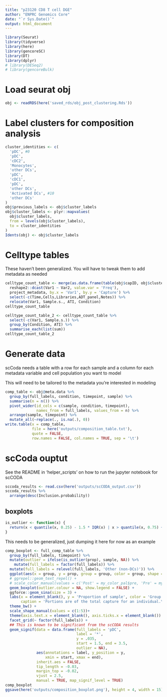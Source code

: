 ```yaml
---
title: "p23120 CD8 T cell DGE"
author: "ENPRC Genomics Core"
date: "`r Sys.Date()`"
output: html_document
---
```


```r
library(Seurat)
library(tidyverse)
library(here)
library(gencoreSC)
library(DT)
library(dplyr)
# library(DESeq2)
# library(gencoreBulk)

```

# Load seurat obj

```r
obj <- readRDS(here('saved_rds/obj_post_clustering.Rds'))
```

# Label clusters for composition analysis

```r
cluster_identities <- c(
  'pDC', #0
  'pDC',    
  'cDC2',    
  'Monocytes',
  'other DCs',      
  'pDC',        
  'cDC1', 
  'pDC',    
  'other DCs',    
  'Activated DCs', #10
  'other DCs'
)
obj$previous_labels <- obj$cluster_labels
obj$cluster_labels <- plyr::mapvalues(
  obj$cluster_labels, 
  from = levels(obj$cluster_labels),
  to = cluster_identities
)
Idents(obj) <- obj$cluster_labels
```

# Celltype tables

These haven't been generalized. You will have to tweak them to add metadata
as needed

```r
celltype_count_table <- merge(as.data.frame(table(obj$capID, obj$cluster_labels)) %>%
  reshape2::dcast(Var1 ~ Var2, value.var = 'Freq'),
  project_metadata, by.x = 'Var1', by.y = 'Capture') %>%
  select(-c(Time,Cells,Libraries,ADT_panel,Notes)) %>% 
  relocate(Var1, Sample.s., ATI, Condition)
celltype_count_table
```

```r
celltype_count_table_2 <- celltype_count_table %>%
  select(-c(Var1, Sample.s.)) %>%
  group_by(Condition, ATI) %>%
  summarise_each(list(sum))
celltype_count_table_2
```


# Generate data

scCoda needs a table with a row for each sample and a column for each 
metadata variable and cell population you want to model

This will need to be tailored to the metadata you're interested in modeling

```r
comp_table <- obj@meta.data %>% 
  group_by(full_labels, condition, timepoint, sample) %>%
  summarise(n = n()) %>%
  pivot_wider(id_cols = c(sample, condition, timepoint),
              names_from = full_labels, values_from = n) %>%
  arrange(sample, timepoint) %>%
  mutate_all(~replace(., is.na(.), 0))
write.table(x = comp_table, 
            file = here('outputs/composition_table.txt'),
            quote = FALSE,
            row.names = FALSE, col.names = TRUE, sep = '\t')
```

# scCoda ouptut

See the README in 'helper_scripts' on how to run the jupyter notebook for scCODA

```r
sccoda_results <- read.csv(here('outputs/scCODA_output.csv'))
sccoda_results %>% 
  arrange(desc(Inclusion.probability))
```


## boxplots

```r
is_outlier <- function(x) {
  return(x < quantile(x, 0.25) - 1.5 * IQR(x) | x > quantile(x, 0.75) + 1.5 * IQR(x))
}
```

This needs to be generalized, just dumping it here for now as an example

```r
comp_boxplot <- full_comp_table %>%
  group_by(full_labels, timepoint) %>%
  mutate(outlier = ifelse(is_outlier(prop), sample, NA)) %>%
    mutate(full_labels = factor(full_labels)) %>%
  mutate(full_labels = relevel(full_labels, 'Other (non-DCs)')) %>%
  ggplot(aes(x = group, y = prop, group = group, color = group, shape = sample)) + 
  # ggrepel::geom_text_repel() +
  # scale_color_manual(values = c('Post' = my_color_pal$pre, 'Pre' = my_color_pal$post)) +
  geom_boxplot(outlier.colour = NA, show.legend = FALSE) +
  ggforce::geom_sina(size = 3) +
  labs(x = element_blank(), y = 'Proportion of sample', color = 'Group',
       caption = 'Portions are of the total capture for an individual.\n* = significant below 0.05 FDR') +
  theme_bw() +
  scale_shape_manual(values = c(1:5))+ 
  theme(axis.text.x = element_blank(), axis.ticks.x = element_blank()) +
  facet_grid(~ factor(full_labels)) +
  ## This is known to be significant from the scCODA results
  geom_signif(data = data.frame(full_labels = 'pDC',
                                label = '*',
                                y = .035,
                                start = 1.5, end = 3.5,
                                outlier = NA),
              aes(annotations = label, y_position = y,
                  xmin = start, xmax = end),
              inherit.aes = FALSE,
              tip_length = -0.03,
              margin_top = -0.02,
              vjust = 2.5,
              manual = TRUE, map_signif_level = TRUE)
comp_boxplot
ggsave(here('outputs/composition_boxplot.png'), height = 4, width = 15)
```

